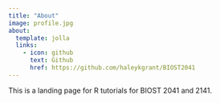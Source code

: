 ```yaml
---
title: "About"
image: profile.jpg
about:
  template: jolla
  links:
    - icon: github
      text: Github
      href: https://github.com/haleykgrant/BIOST2041
---
```


This is a landing page for R tutorials for BIOST 2041 and 2141.
